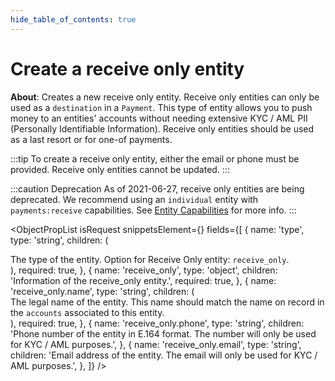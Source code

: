 ```yaml
---
hide_table_of_contents: true
---
```



# Create a receive only entity

**About**: Creates a new receive only entity. Receive only entities can only be used
as a `destination` in a `Payment`. This type of entity allows you to push money to an entities' accounts
without needing extensive KYC / AML PII (Personally Identifiable Information). Receive only
entities should be used as a last resort or for one-of payments.

:::tip
To create a receive only entity, either the email or phone must be provided. Receive only entities cannot be updated.
:::

:::caution Deprecation
As of 2021-06-27, receive only entities are being deprecated. We recommend using
an `individual` entity with `payments:receive` capabilities.
See [Entity Capabilities](/api/core/entities/object#entity-capabilities) for more info.
:::

<ObjectPropList
  isRequest
  snippetsElement={<EntitiesCreateReceiveOnly />}
  fields={[
    {
      name: 'type',
      type: 'string',
      children: (
        <div>
          The type of the entity. Option for Receive Only
          entity: <code>receive_only</code>.
        </div>
      ),
      required: true,
    },
    {
      name: 'receive_only',
      type: 'object',
      children: 'Information of the receive_only entity.',
      required: true,
    },
    {
      name: 'receive_only.name',
      type: 'string',
      children: (
        <div>
          The legal name of the entity. This name should match the name
          on record in the <code>accounts</code> associated to this entity.
        </div>
      ),
      required: true,
    },
    {
      name: 'receive_only.phone',
      type: 'string',
      children: 'Phone number of the entity in E.164 format. The number will only be used for KYC / AML purposes.',
    },
    {
      name: 'receive_only.email',
      type: 'string',
      children: 'Email address of the entity. The email will only be used for KYC / AML purposes.',
    },
  ]}
/>
